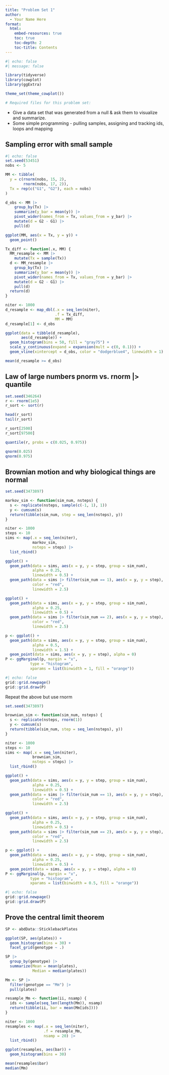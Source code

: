 ```yaml
---
title: "Problem Set 1"
author:
  - Your Name Here
format: 
  html:
    embed-resources: true
    toc: true
    toc-depth: 2
    toc-title: Contents
---
```


```r
#| echo: false
#| message: false

library(tidyverse)
library(cowplot)
library(ggExtra)

theme_set(theme_cowplot())

# Required files for this problem set:

```

- Give a data set that was generated from a null & ask them to visualize and summarize.
- Some simple programming - pulling samples, assigning and tracking ids, loops and mapping

## Sampling error with small sample

```r
#| echo: false
set.seed(53451)
nobs <- 5

MM <- tibble(
  y = c(rnorm(nobs, 15, 2),
        rnorm(nobs, 17, 2)),
  Tx = rep(c("G1", "G2"), each = nobs)
)

d_obs <- MM |> 
    group_by(Tx) |> 
    summarize(y_bar = mean(y)) |> 
    pivot_wider(names_from = Tx, values_from = y_bar) |> 
    mutate(d = G2 - G1) |> 
    pull(d)

ggplot(MM, aes(x = Tx, y = y)) +
  geom_point()

Tx_diff <- function(.x, MM) {
  MM_resample <- MM |> 
    mutate(Tx = sample(Tx))
  d <- MM_resample |> 
    group_by(Tx) |> 
    summarize(y_bar = mean(y)) |> 
    pivot_wider(names_from = Tx, values_from = y_bar) |> 
    mutate(d = G2 - G1) |> 
    pull(d)
  return(d)
}

niter <- 1000
d_resample <- map_dbl(.x = seq_len(niter),
                      .f = Tx_diff,
                      MM = MM)
d_resample[1] <- d_obs

ggplot(data = tibble(d_resample),
       aes(d_resample)) +
  geom_histogram(bins = 50, fill = "gray75") +
  scale_y_continuous(expand = expansion(mult = c(0, 0.1))) +
  geom_vline(xintercept = d_obs, color = "dodgerblue4", linewidth = 1)

mean(d_resample >= d_obs)
```


## Law of large numbers pnorm vs. rnorm |> quantile

```r
set.seed(346264)
r <- rnorm(1e5)
r_sort <- sort(r)

head(r_sort)
tail(r_sort)

r_sort[2500]
r_sort[97500]

quantile(r, probs = c(0.025, 0.975))

qnorm(0.025)
qnorm(0.975)
```


## Brownian motion and why biological things are normal

```r
set.seed(3473897)

markov_sim <- function(sim_num, nsteps) {
  s <- replicate(nsteps, sample(c(-1, 1), 1))
  y <- cumsum(s)
  return(tibble(sim_num, step = seq_len(nsteps), y))
}

niter <- 1000
steps <- 10
sims <- map(.x = seq_len(niter),
            markov_sim,
            nsteps = steps) |> 
  list_rbind()

ggplot() +
  geom_path(data = sims, aes(x = y, y = step, group = sim_num),
            alpha = 0.25,
            linewidth = 0.5) +
  geom_path(data = sims |> filter(sim_num == 1), aes(x = y, y = step),
            color = "red",
            linewidth = 2.5)

ggplot() +
  geom_path(data = sims, aes(x = y, y = step, group = sim_num),
            alpha = 0.25,
            linewidth = 0.5) +
  geom_path(data = sims |> filter(sim_num == 2), aes(x = y, y = step),
            color = "red",
            linewidth = 2.5)

p <- ggplot() +
  geom_path(data = sims, aes(x = y, y = step, group = sim_num),
            alpha = 0.5,
            linewidth = 1.5) +
  geom_point(data = sims, aes(x = y, y = step), alpha = 0)
P <- ggMarginal(p, margin = "x",
           type = "histogram",
           xparams = list(binwidth = 1, fill = "orange"))
```

```r
#| echo: false
grid::grid.newpage()
grid::grid.draw(P)
```

Repeat the above but use rnorm

```r
set.seed(3473897)

brownian_sim <- function(sim_num, nsteps) {
  s <- replicate(nsteps, rnorm(1))
  y <- cumsum(s)
  return(tibble(sim_num, step = seq_len(nsteps), y))
}

niter <- 1000
steps <- 10
sims <- map(.x = seq_len(niter),
            brownian_sim,
            nsteps = steps) |> 
  list_rbind()

ggplot() +
  geom_path(data = sims, aes(x = y, y = step, group = sim_num),
            alpha = 0.25,
            linewidth = 0.5) +
  geom_path(data = sims |> filter(sim_num == 1), aes(x = y, y = step),
            color = "red",
            linewidth = 2.5)

ggplot() +
  geom_path(data = sims, aes(x = y, y = step, group = sim_num),
            alpha = 0.25,
            linewidth = 0.5) +
  geom_path(data = sims |> filter(sim_num == 2), aes(x = y, y = step),
            color = "red",
            linewidth = 2.5)

p <- ggplot() +
  geom_path(data = sims, aes(x = y, y = step, group = sim_num),
            alpha = 0.25,
            linewidth = 0.5) +
  geom_point(data = sims, aes(x = y, y = step), alpha = 0)
P <- ggMarginal(p, margin = "x",
           type = "histogram",
           xparams = list(binwidth = 0.5, fill = "orange"))

```

```r
#| echo: false
grid::grid.newpage()
grid::grid.draw(P)
```


## Prove the central limit theorem

```r
SP <- abdData::SticklebackPlates

ggplot(SP, aes(plates)) +
  geom_histogram(bins = 30) +
  facet_grid(genotype ~ .)

SP |> 
  group_by(genotype) |> 
  summarize(Mean = mean(plates),
            Median = median(plates))

Mm <- SP |> 
  filter(genotype == "Mm") |> 
  pull(plates)

resample_Mm <- function(ii, nsamp) {
  ids <- sample(seq_len(length(Mm)), nsamp)
  return(tibble(ii, bar = mean(Mm[ids])))
}

niter <- 1000
resamples <- map(.x = seq_len(niter),
                 .f = resample_Mm,
                 nsamp = 20) |> 
  list_rbind()

ggplot(resamples, aes(bar)) +
  geom_histogram(bins = 30)

mean(resamples$bar)
median(Mm)

```


